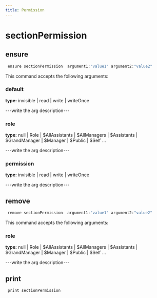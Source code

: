 ```yaml
---
title: Permission
---
```


# sectionPermission

## ensure

```js filename="Terminal" copy
 ensure sectionPermission  argument1:"value1" argument2:"value2"
```

This command accepts the following arguments:

### default
**type:** invisible | read | write | writeOnce

---write the arg description---

### role
**type:** null | Role | $AllAssistants | $AllManagers | $Assistants | $GrandManager | $Manager | $Public | $Self ...

---write the arg description---

### permission
**type:** invisible | read | write | writeOnce

---write the arg description---


## remove

```js filename="Terminal" copy
 remove sectionPermission  argument1:"value1" argument2:"value2"
```

This command accepts the following arguments:

### role
**type:** null | Role | $AllAssistants | $AllManagers | $Assistants | $GrandManager | $Manager | $Public | $Self ...

---write the arg description---


## print

```js filename="Terminal" copy
 print sectionPermission 
```


